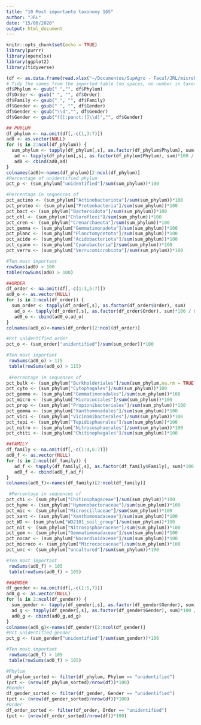 ---
title: "10 Most importante taxonomy 16S"
author: "JRL"
date: "15/06/2020"
output: html_document
---


```{r setup, include=FALSE}
knitr::opts_chunk$set(echo = TRUE)
library(purrr)
library(openxlsx)
library(ggplot2)
library(tidyverse)
```

```{r cars}
(df <- as.data.frame(read.xlsx("~/Documentos/SupAgro - Facul/JRL/microbiome_soil-master/microbiome_soil-master/sequences_processing/16S/16S_results/16S_rarefied_table.xlsx")))
# Tidy the names from the imported table (no spaces, no number in taxonomic columns)
df$Phylum <- gsub(" ","", df$Phylum)
df$Order <- gsub(" ", "", df$Order)
df$Family <- gsub(" ", "", df$Family)
df$Gender <- gsub(" ", "", df$Gender)
df$Gender <- gsub("\\d","", df$Gender)
df$Gender <- gsub("([[:punct:]]\\d)","", df$Gender)

```
```{r percentages_per_read}
## PHYLUM
df_phylum <- na.omit(df[,-c(1,3:7)])
ad0 <- as.vector(NULL)
for (s in 2:ncol(df_phylum)) {
  sum_phylum <- tapply(df_phylum[,s], as.factor(df_phylum$Phylum), sum)
   ad <- tapply(df_phylum[,s], as.factor(df_phylum$Phylum), sum)*100 / sum(df_phylum[,s])
   ad0 <- cbind(ad0,ad)
}
colnames(ad0)<-names(df_phylum)[2:ncol(df_phylum)]
#Percentage of unidentified phylum
pct_p <- (sum_phylum["unidentified"]/sum(sum_phylum))*100

#Percentage in sequences of
pct_actino <- (sum_phylum["Actinobacteriota"]/sum(sum_phylum))*100
pct_proteo <- (sum_phylum["Proteobacteria"]/sum(sum_phylum))*100
pct_bact <- (sum_phylum["Bacteroidota"]/sum(sum_phylum))*100
pct_chl <- (sum_phylum["Chloroflexi"]/sum(sum_phylum))*100  
pct_cren <- (sum_phylum["Crenarchaeota"]/sum(sum_phylum))*100
pct_gemma <- (sum_phylum["Gemmatimonadota"]/sum(sum_phylum))*100
pct_planc <- (sum_phylum["Planctomycetota"]/sum(sum_phylum))*100
pct_acido <- (sum_phylum["Acidobacteriota"]/sum(sum_phylum))*100
pct_cyano <- (sum_phylum["Cyanobacteria"]/sum(sum_phylum))*100
pct_verru <- (sum_phylum["Verrucomicrobiota"]/sum(sum_phylum))*100

#Ten most important
rowSums(ad0) > 100
table(rowSums(ad0) > 100)
```

```{r percentages_per_read}
##ORDER
df_order <- na.omit(df[,-c(1:3,5:7)])
ad0_o <- as.vector(NULL)
for (s in 2:ncol(df_order)) {
  sum_order <- tapply(df_order[,s], as.factor(df_order$Order), sum)
   ad_o <- tapply(df_order[,s], as.factor(df_order$Order), sum)*100 / sum(df_order[,s])
   ad0_o <- cbind(ad0_o,ad_o)
}
colnames(ad0_o)<-names(df_order)[2:ncol(df_order)]

#Pct unidentified order
pct_o <- (sum_order["unidentified"]/sum(sum_order))*100

#Ten most important 
 rowSums(ad0_o) > 115
 table(rowSums(ad0_o) > 115)
 
 #Percentage in sequences of
pct_bulk <- (sum_phylum["Burkholderiales"]/sum(sum_phylum,na.rm = TRUE))*100
pct_cyto <- (sum_phylum["Cytophagales"]/sum(sum_phylum))*100
pct_gemmo <- (sum_phylum["Gemmatimonadales"]/sum(sum_phylum))*100
pct_micro <- (sum_phylum["Micrococcales"]/sum(sum_phylum))*100  
pct_prop <- (sum_phylum["Propionibacteriales"]/sum(sum_phylum))*100
pct_gemma <- (sum_phylum["Xanthomonadales"]/sum(sum_phylum))*100
pct_vici <- (sum_phylum["Vicinamibacterales"]/sum(sum_phylum))*100
pct_tepi <- (sum_phylum["Tepidisphaerales"]/sum(sum_phylum))*100
pct_nitro <- (sum_phylum["Nitrososphaerales"]/sum(sum_phylum))*100
pct_chiti <- (sum_phylum["Chitinophagales"]/sum(sum_phylum))*100

```

```{r percentages_per_read}
##FAMILY
df_family <- na.omit(df[,-c(1:4,6:7)])
ad0_f <- as.vector(NULL)
for (s in 2:ncol(df_family)) {
   ad_f <- tapply(df_family[,s], as.factor(df_family$Family), sum)*100 / sum(df_family[,s])
   ad0_f <- cbind(ad0_f,ad_f)
}
colnames(ad0_f)<-names(df_family)[2:ncol(df_family)]

 #Percentage in sequences of
pct_chi <- (sum_phylum["Chitinophagaceae"]/sum(sum_phylum))*100
pct_hyme <- (sum_phylum["Hymenobacteraceae"]/sum(sum_phylum))*100
pct_mic <- (sum_phylum["Microscillaceae"]/sum(sum_phylum))*100
pct_xant <- (sum_phylum["Xanthomonadaceae"]/sum(sum_phylum))*100  
pct_WD <- (sum_phylum["WD2101_soil_group"]/sum(sum_phylum))*100
pct_nit <- (sum_phylum["Nitrososphaeraceae"]/sum(sum_phylum))*100
pct_gem <- (sum_phylum["Gemmatimonadaceae"]/sum(sum_phylum))*100
pct_nocar <- (sum_phylum["Nocardioidaceae"]/sum(sum_phylum))*100
pct_microco <- (sum_phylum["Micrococcaceae"]/sum(sum_phylum))*100
pct_unc <- (sum_phylum["uncultured"]/sum(sum_phylum))*100

#Ten most important 
 rowSums(ad0_f) > 105
 table(rowSums(ad0_f) > 105)

```

```{r percentages_per_read}
##GENDER
df_gender <- na.omit(df[,-c(1:5,7)])
ad0_g <- as.vector(NULL)
for (s in 2:ncol(df_gender)) {
  sum_gender <- tapply(df_gender[,s], as.factor(df_gender$Gender), sum)
  ad_g <- tapply(df_gender[,s], as.factor(df_gender$Gender), sum)*100 / sum(df_gender[,s])
  ad0_g <- cbind(ad0_g,ad_g)
}
colnames(ad0_g)<-names(df_gender)[2:ncol(df_gender)]
#Pct unidentified gender
pct_g <- (sum_gender["unidentified"]/sum(sum_gender))*100

#Ten most important 
 rowSums(ad0_f) > 105
 table(rowSums(ad0_f) > 105)
```

```{r percentage_per_otu}
#Phylum
df_phylum_sorted <- filter(df_phylum, Phylum == "unidentified")
(pct <- (nrow(df_phylum_sorted)/nrow(df))*100)
#Gender
df_gender_sorted <- filter(df_gender, Gender == "unidentified")
(pct <- (nrow(df_gender_sorted)/nrow(df))*100) 
#Order
df_order_sorted <- filter(df_order, Order == "unidentified")
(pct <- (nrow(df_order_sorted)/nrow(df))*100)
```